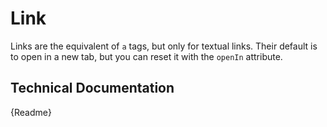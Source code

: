 

<Meta title="Components/Visual/Link" component={CmLink} />

# Link

Links are the equivalent of `a` tags, but only for textual links. Their default is to open in a new tab, but you can reset it with the `openIn` attribute.

<Canvas>
	<CmLink label="A normal link" href="https://camunda.com" />
	<CmLink
		label="Don't click me, I open in this tab"
		href="https://www.youtube.com/watch?v=oHg5SJYRHA0"
		openIn="sameTab"
	/>
</Canvas>

## Technical Documentation

<Description>{Readme}</Description>
